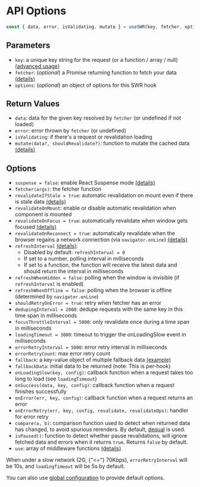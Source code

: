 
# API Options

```js
const { data, error, isValidating, mutate } = useSWR(key, fetcher, options);
```

## Parameters

-   `key`: a unique key string for the request (or a function / array / null) [(advanced usage)](/docs/conditional-fetching)
-   `fetcher`: (_optional_) a Promise returning function to fetch your data [(details)](/docs/data-fetching)
-   `options`: (_optional_) an object of options for this SWR hook

## Return Values

-   `data`: data for the given key resolved by `fetcher` (or undefined if not loaded)
-   `error`: error thrown by `fetcher` (or undefined)
-   `isValidating`: if there's a request or revalidation loading
-   `mutate(data?, shouldRevalidate?)`: function to mutate the cached data [(details)](/docs/mutation)

## Options

-   `suspense = false`: enable React Suspense mode [(details)](/docs/suspense)
-   `fetcher(args)`: the fetcher function
-   `revalidateIfStale = true`: automatic revalidation on mount even if there is stale data [(details)](/docs/revalidation#disable-automatic-revalidations)
-   `revalidateOnMount`: enable or disable automatic revalidation when component is mounted
-   `revalidateOnFocus = true`: automatically revalidate when window gets focused [(details)](/docs/revalidation)
-   `revalidateOnReconnect = true`: automatically revalidate when the browser regains a network connection (via `navigator.onLine`) [(details)](/docs/revalidation)
-   `refreshInterval` [(details)](/docs/revalidation):
    -   Disabled by default: `refreshInterval = 0`
    -   If set to a number, polling interval in milliseconds
    -   If set to a function, the function will receive the latest data and should return the interval in milliseconds
-   `refreshWhenHidden = false`: polling when the window is invisible (if `refreshInterval` is enabled)
-   `refreshWhenOffline = false`: polling when the browser is offline (determined by `navigator.onLine`)
-   `shouldRetryOnError = true`: retry when fetcher has an error
-   `dedupingInterval = 2000`: dedupe requests with the same key in this time span in milliseconds
-   `focusThrottleInterval = 5000`: only revalidate once during a time span in milliseconds
-   `loadingTimeout = 3000`: timeout to trigger the onLoadingSlow event in milliseconds
-   `errorRetryInterval = 5000`: error retry interval in milliseconds
-   `errorRetryCount`: max error retry count
-   `fallback`: a key-value object of multiple fallback data [(example)](/docs/with-nextjs)
-   `fallbackData`: initial data to be returned (note: This is per-hook)
-   `onLoadingSlow(key, config)`: callback function when a request takes too long to load (see `loadingTimeout`)
-   `onSuccess(data, key, config)`: callback function when a request finishes successfully
-   `onError(err, key, config)`: callback function when a request returns an error
-   `onErrorRetry(err, key, config, revalidate, revalidateOps)`: handler for error retry
-   `compare(a, b)`: comparison function used to detect when returned data has changed, to avoid spurious rerenders. By default, [dequal](https://github.com/lukeed/dequal) is used.
-   `isPaused()`: function to detect whether pause revalidations, will ignore fetched data and errors when it returns `true`. Returns `false` by default.
-   `use`: array of middleware functions [(details)](/docs/middleware)

<Callout emoji="💡">
    When under a slow network (2G, {"<="} 70Kbps), <code>errorRetryInterval</code> will be 10s, and <code>loadingTimeout</code> will be 5s by default.
</Callout>

You can also use [global configuration](/docs/global-configuration) to provide default options.
